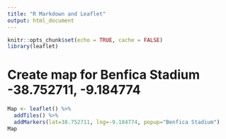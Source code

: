 ---
title: "R Markdown and Leaflet"
output: html_document
---

```{r setup, include=FALSE}
knitr::opts_chunk$set(echo = TRUE, cache = FALSE)
library(leaflet)
```

# Create map for Benfica Stadium -38.752711, -9.184774
```{r}
Map <- leaflet() %>%
  addTiles() %>%   
  addMarkers(lat=38.752711, lng=-9.184774, popup="Benfica Stadium")
Map
```